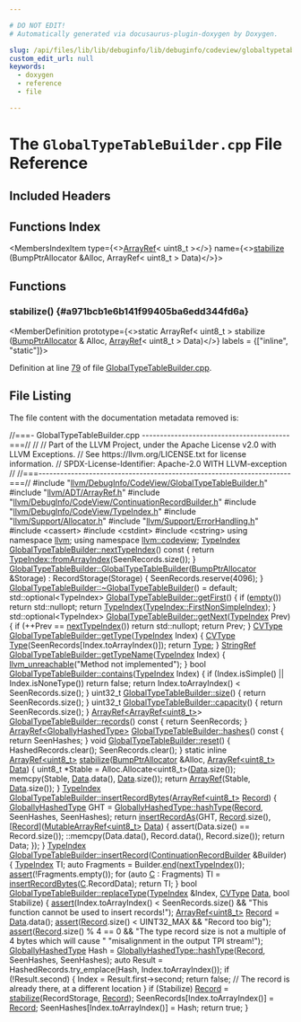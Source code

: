 ```yaml
---

# DO NOT EDIT!
# Automatically generated via docusaurus-plugin-doxygen by Doxygen.

slug: /api/files/lib/lib/debuginfo/lib/debuginfo/codeview/globaltypetablebuilder-cpp
custom_edit_url: null
keywords:
  - doxygen
  - reference
  - file

---
```





# The `GlobalTypeTableBuilder.cpp` File Reference

<DoxygenPage pluginConfig={pluginConfig}>



## Included Headers

<IncludesList>
<IncludesListItem
  filePath="llvm/DebugInfo/CodeView/GlobalTypeTableBuilder.h"
  permalink="/docs/api/files/include/include/llvm/include/llvm/debuginfo/include/llvm/debuginfo/codeview/globaltypetablebuilder-h"
  isLocal="true" />
<IncludesListItem
  filePath="llvm/ADT/ArrayRef.h"
  permalink="/docs/api/files/include/include/llvm/include/llvm/adt/arrayref-h"
  isLocal="true" />
<IncludesListItem
  filePath="llvm/DebugInfo/CodeView/ContinuationRecordBuilder.h"
  permalink="/docs/api/files/include/include/llvm/include/llvm/debuginfo/include/llvm/debuginfo/codeview/continuationrecordbuilder-h"
  isLocal="true" />
<IncludesListItem
  filePath="llvm/DebugInfo/CodeView/TypeIndex.h"
  permalink="/docs/api/files/include/include/llvm/include/llvm/debuginfo/include/llvm/debuginfo/codeview/typeindex-h"
  isLocal="true" />
<IncludesListItem
  filePath="llvm/Support/Allocator.h"
  permalink="/docs/api/files/include/include/llvm/include/llvm/support/allocator-h"
  isLocal="true" />
<IncludesListItem
  filePath="llvm/Support/ErrorHandling.h"
  permalink="/docs/api/files/include/include/llvm/include/llvm/support/errorhandling-h"
  isLocal="true" />
<IncludesListItem
  filePath="cassert"
  permalink=""
  isLocal="false" />
<IncludesListItem
  filePath="cstdint"
  permalink=""
  isLocal="false" />
<IncludesListItem
  filePath="cstring"
  permalink=""
  isLocal="false" />
</IncludesList>

## Functions Index

<MembersIndex>

<MembersIndexItem
  type={<><a href="/docs/api/classes/llvm/arrayref">ArrayRef</a>&lt; uint8&#95;t &gt;</>}
  name={<><a href="#a971bcb1e6b141f99405ba6edd344fd6a">stabilize</a> (BumpPtrAllocator &amp;Alloc, ArrayRef&lt; uint8&#95;t &gt; Data)</>}>
</MembersIndexItem>

</MembersIndex>


<SectionDefinition>

## Functions

### stabilize() {#a971bcb1e6b141f99405ba6edd344fd6a}

<MemberDefinition
  prototype={<>static ArrayRef&lt; uint8&#95;t &gt; stabilize (<a href="/docs/api/namespaces/llvm/#a8e612822d4ba7bb36c9c79582a567108">BumpPtrAllocator</a> &amp; Alloc, <a href="/docs/api/classes/llvm/arrayref">ArrayRef</a>&lt; uint8&#95;t &gt; Data)</>}
  labels = {["inline", "static"]}>

Definition at line <a href="#l00079">79</a> of file <a href="/docs/api/files/lib/lib/debuginfo/lib/debuginfo/codeview/globaltypetablebuilder-cpp">GlobalTypeTableBuilder.cpp</a>.
</MemberDefinition>

</SectionDefinition>

## File Listing

The file content with the documentation metadata removed is:

<ProgramListing>

<Link id="l00001" /><CodeLine lineNumber="1"><Highlight kind="comment">//===- GlobalTypeTableBuilder.cpp -----------------------------------------===//</Highlight><Highlight kind="normal"></Highlight></CodeLine>
<Link id="l00002" /><CodeLine lineNumber="2"><Highlight kind="normal"></Highlight><Highlight kind="comment">//</Highlight><Highlight kind="normal"></Highlight></CodeLine>
<Link id="l00003" /><CodeLine lineNumber="3"><Highlight kind="normal"></Highlight><Highlight kind="comment">// Part of the LLVM Project, under the Apache License v2.0 with LLVM Exceptions.</Highlight><Highlight kind="normal"></Highlight></CodeLine>
<Link id="l00004" /><CodeLine lineNumber="4"><Highlight kind="normal"></Highlight><Highlight kind="comment">// See https://llvm.org/LICENSE.txt for license information.</Highlight><Highlight kind="normal"></Highlight></CodeLine>
<Link id="l00005" /><CodeLine lineNumber="5"><Highlight kind="normal"></Highlight><Highlight kind="comment">// SPDX-License-Identifier: Apache-2.0 WITH LLVM-exception</Highlight><Highlight kind="normal"></Highlight></CodeLine>
<Link id="l00006" /><CodeLine lineNumber="6"><Highlight kind="normal"></Highlight><Highlight kind="comment">//</Highlight><Highlight kind="normal"></Highlight></CodeLine>
<Link id="l00007" /><CodeLine lineNumber="7"><Highlight kind="normal"></Highlight><Highlight kind="comment">//===----------------------------------------------------------------------===//</Highlight><Highlight kind="normal"></Highlight></CodeLine>
<Link id="l00008" /><CodeLine lineNumber="8"><Highlight kind="normal"></Highlight></CodeLine>
<Link id="l00009" /><CodeLine lineNumber="9"><Highlight kind="normal"></Highlight><Highlight kind="preprocessor">#include &quot;<a href="/docs/api/files/include/include/llvm/include/llvm/debuginfo/include/llvm/debuginfo/codeview/globaltypetablebuilder-h">llvm/DebugInfo/CodeView/GlobalTypeTableBuilder.h</a>&quot;</Highlight><Highlight kind="normal"></Highlight></CodeLine>
<Link id="l00010" /><CodeLine lineNumber="10"><Highlight kind="normal"></Highlight><Highlight kind="preprocessor">#include &quot;<a href="/docs/api/files/include/include/llvm/include/llvm/adt/arrayref-h">llvm/ADT/ArrayRef.h</a>&quot;</Highlight><Highlight kind="normal"></Highlight></CodeLine>
<Link id="l00011" /><CodeLine lineNumber="11"><Highlight kind="normal"></Highlight><Highlight kind="preprocessor">#include &quot;<a href="/docs/api/files/include/include/llvm/include/llvm/debuginfo/include/llvm/debuginfo/codeview/continuationrecordbuilder-h">llvm/DebugInfo/CodeView/ContinuationRecordBuilder.h</a>&quot;</Highlight><Highlight kind="normal"></Highlight></CodeLine>
<Link id="l00012" /><CodeLine lineNumber="12"><Highlight kind="normal"></Highlight><Highlight kind="preprocessor">#include &quot;<a href="/docs/api/files/include/include/llvm/include/llvm/debuginfo/include/llvm/debuginfo/codeview/typeindex-h">llvm/DebugInfo/CodeView/TypeIndex.h</a>&quot;</Highlight><Highlight kind="normal"></Highlight></CodeLine>
<Link id="l00013" /><CodeLine lineNumber="13"><Highlight kind="normal"></Highlight><Highlight kind="preprocessor">#include &quot;<a href="/docs/api/files/include/include/llvm/include/llvm/support/allocator-h">llvm/Support/Allocator.h</a>&quot;</Highlight><Highlight kind="normal"></Highlight></CodeLine>
<Link id="l00014" /><CodeLine lineNumber="14"><Highlight kind="normal"></Highlight><Highlight kind="preprocessor">#include &quot;<a href="/docs/api/files/include/include/llvm/include/llvm/support/errorhandling-h">llvm/Support/ErrorHandling.h</a>&quot;</Highlight><Highlight kind="normal"></Highlight></CodeLine>
<Link id="l00015" /><CodeLine lineNumber="15"><Highlight kind="normal"></Highlight><Highlight kind="preprocessor">#include &lt;cassert&gt;</Highlight><Highlight kind="normal"></Highlight></CodeLine>
<Link id="l00016" /><CodeLine lineNumber="16"><Highlight kind="normal"></Highlight><Highlight kind="preprocessor">#include &lt;cstdint&gt;</Highlight><Highlight kind="normal"></Highlight></CodeLine>
<Link id="l00017" /><CodeLine lineNumber="17"><Highlight kind="normal"></Highlight><Highlight kind="preprocessor">#include &lt;cstring&gt;</Highlight><Highlight kind="normal"></Highlight></CodeLine>
<Link id="l00018" /><CodeLine lineNumber="18"><Highlight kind="normal"></Highlight></CodeLine>
<Link id="l00019" /><CodeLine lineNumber="19"><Highlight kind="normal"></Highlight><Highlight kind="keyword">using namespace </Highlight><Highlight kind="normal"><a href="/docs/api/namespaces/llvm">llvm</a>;</Highlight></CodeLine>
<Link id="l00020" /><CodeLine lineNumber="20"><Highlight kind="normal"></Highlight><Highlight kind="keyword">using namespace </Highlight><Highlight kind="normal"><a href="/docs/api/namespaces/llvm/codeview">llvm::codeview</a>;</Highlight></CodeLine>
<Link id="l00021" /><CodeLine lineNumber="21"><Highlight kind="normal"></Highlight></CodeLine>
<Link id="l00022" /><CodeLine lineNumber="22" lineLink="/docs/api/classes/llvm/codeview/globaltypetablebuilder/#a97e9a4ba8dca5e9fa5ada8f3b41653d9"><Highlight kind="normal"><a href="/docs/api/classes/llvm/codeview/typeindex">TypeIndex</a> <a href="/docs/api/classes/llvm/codeview/globaltypetablebuilder/#a97e9a4ba8dca5e9fa5ada8f3b41653d9">GlobalTypeTableBuilder::nextTypeIndex</a>()</Highlight><Highlight kind="keyword"> const </Highlight><Highlight kind="normal">&#123;</Highlight></CodeLine>
<Link id="l00023" /><CodeLine lineNumber="23"><Highlight kind="normal">  </Highlight><Highlight kind="keywordflow">return</Highlight><Highlight kind="normal"> <a href="/docs/api/classes/llvm/codeview/typeindex/#a07d13e00998a0b341376f2fbd3a0ed54">TypeIndex::fromArrayIndex</a>(SeenRecords.size());</Highlight></CodeLine>
<Link id="l00024" /><CodeLine lineNumber="24"><Highlight kind="normal">&#125;</Highlight></CodeLine>
<Link id="l00025" /><CodeLine lineNumber="25"><Highlight kind="normal"></Highlight></CodeLine>
<Link id="l00026" /><CodeLine lineNumber="26" lineLink="/docs/api/classes/llvm/codeview/globaltypetablebuilder/#aa7e5eb27c7fa8abc90febcf72a2aa0b0"><Highlight kind="normal"><a href="/docs/api/classes/llvm/codeview/globaltypetablebuilder/#aa7e5eb27c7fa8abc90febcf72a2aa0b0">GlobalTypeTableBuilder::GlobalTypeTableBuilder</a>(<a href="/docs/api/namespaces/llvm/#a8e612822d4ba7bb36c9c79582a567108">BumpPtrAllocator</a> &amp;Storage)</Highlight></CodeLine>
<Link id="l00027" /><CodeLine lineNumber="27"><Highlight kind="normal">    : RecordStorage(Storage) &#123;</Highlight></CodeLine>
<Link id="l00028" /><CodeLine lineNumber="28"><Highlight kind="normal">  SeenRecords.reserve(4096);</Highlight></CodeLine>
<Link id="l00029" /><CodeLine lineNumber="29"><Highlight kind="normal">&#125;</Highlight></CodeLine>
<Link id="l00030" /><CodeLine lineNumber="30"><Highlight kind="normal"></Highlight></CodeLine>
<Link id="l00031" /><CodeLine lineNumber="31"><Highlight kind="normal"><a href="/docs/api/classes/llvm/codeview/globaltypetablebuilder/#a91c1c8cfbdbb8a433866a81d986332ff">GlobalTypeTableBuilder::~GlobalTypeTableBuilder</a>() = </Highlight><Highlight kind="keywordflow">default</Highlight><Highlight kind="normal">;</Highlight></CodeLine>
<Link id="l00032" /><CodeLine lineNumber="32"><Highlight kind="normal"></Highlight></CodeLine>
<Link id="l00033" /><CodeLine lineNumber="33" lineLink="/docs/api/classes/llvm/codeview/globaltypetablebuilder/#aeee3c2fefdade15dae590917c9a8bd2c"><Highlight kind="normal">std::optional&lt;TypeIndex&gt; <a href="/docs/api/classes/llvm/codeview/globaltypetablebuilder/#aeee3c2fefdade15dae590917c9a8bd2c">GlobalTypeTableBuilder::getFirst</a>() &#123;</Highlight></CodeLine>
<Link id="l00034" /><CodeLine lineNumber="34"><Highlight kind="normal">  </Highlight><Highlight kind="keywordflow">if</Highlight><Highlight kind="normal"> (<a href="/docs/api/classes/llvm/codeview/typecollection/#a2bcb19947300f2d1a271e6f182f65c88">empty</a>())</Highlight></CodeLine>
<Link id="l00035" /><CodeLine lineNumber="35"><Highlight kind="normal">    </Highlight><Highlight kind="keywordflow">return</Highlight><Highlight kind="normal"> std::nullopt;</Highlight></CodeLine>
<Link id="l00036" /><CodeLine lineNumber="36"><Highlight kind="normal"></Highlight></CodeLine>
<Link id="l00037" /><CodeLine lineNumber="37"><Highlight kind="normal">  </Highlight><Highlight kind="keywordflow">return</Highlight><Highlight kind="normal"> <a href="/docs/api/classes/llvm/codeview/typeindex">TypeIndex</a>(<a href="/docs/api/classes/llvm/codeview/typeindex/#a79c2f8f476f8287d14a1c154d9eae2e7">TypeIndex::FirstNonSimpleIndex</a>);</Highlight></CodeLine>
<Link id="l00038" /><CodeLine lineNumber="38"><Highlight kind="normal">&#125;</Highlight></CodeLine>
<Link id="l00039" /><CodeLine lineNumber="39"><Highlight kind="normal"></Highlight></CodeLine>
<Link id="l00040" /><CodeLine lineNumber="40" lineLink="/docs/api/classes/llvm/codeview/globaltypetablebuilder/#a3968acd1dbbce4e4cd2131ab26c6850a"><Highlight kind="normal">std::optional&lt;TypeIndex&gt; <a href="/docs/api/classes/llvm/codeview/globaltypetablebuilder/#a3968acd1dbbce4e4cd2131ab26c6850a">GlobalTypeTableBuilder::getNext</a>(<a href="/docs/api/classes/llvm/codeview/typeindex">TypeIndex</a> Prev) &#123;</Highlight></CodeLine>
<Link id="l00041" /><CodeLine lineNumber="41"><Highlight kind="normal">  </Highlight><Highlight kind="keywordflow">if</Highlight><Highlight kind="normal"> (++Prev == <a href="/docs/api/classes/llvm/codeview/globaltypetablebuilder/#a97e9a4ba8dca5e9fa5ada8f3b41653d9">nextTypeIndex</a>())</Highlight></CodeLine>
<Link id="l00042" /><CodeLine lineNumber="42"><Highlight kind="normal">    </Highlight><Highlight kind="keywordflow">return</Highlight><Highlight kind="normal"> std::nullopt;</Highlight></CodeLine>
<Link id="l00043" /><CodeLine lineNumber="43"><Highlight kind="normal">  </Highlight><Highlight kind="keywordflow">return</Highlight><Highlight kind="normal"> Prev;</Highlight></CodeLine>
<Link id="l00044" /><CodeLine lineNumber="44"><Highlight kind="normal">&#125;</Highlight></CodeLine>
<Link id="l00045" /><CodeLine lineNumber="45"><Highlight kind="normal"></Highlight></CodeLine>
<Link id="l00046" /><CodeLine lineNumber="46" lineLink="/docs/api/classes/llvm/codeview/globaltypetablebuilder/#a6f3188c5bde64a8a95180d28236aed22"><Highlight kind="normal"><a href="/docs/api/namespaces/llvm/codeview/#a238eda31f74c0f0f3224f71b50b7d165">CVType</a> <a href="/docs/api/classes/llvm/codeview/globaltypetablebuilder/#a6f3188c5bde64a8a95180d28236aed22">GlobalTypeTableBuilder::getType</a>(<a href="/docs/api/classes/llvm/codeview/typeindex">TypeIndex</a> Index) &#123;</Highlight></CodeLine>
<Link id="l00047" /><CodeLine lineNumber="47"><Highlight kind="normal">  <a href="/docs/api/namespaces/llvm/codeview/#a238eda31f74c0f0f3224f71b50b7d165">CVType</a> <a href="/docs/api/files/include/include/llvm/include/llvm/demangle/itaniumdemangle-h/#a88ee8e4eea43084bd8964682683da88caa1fa27779242b4902f7ae3bdd5c6d508">Type</a>(SeenRecords&#91;Index.toArrayIndex()&#93;);</Highlight></CodeLine>
<Link id="l00048" /><CodeLine lineNumber="48"><Highlight kind="normal">  </Highlight><Highlight kind="keywordflow">return</Highlight><Highlight kind="normal"> <a href="/docs/api/classes/llvm/type">Type</a>;</Highlight></CodeLine>
<Link id="l00049" /><CodeLine lineNumber="49"><Highlight kind="normal">&#125;</Highlight></CodeLine>
<Link id="l00050" /><CodeLine lineNumber="50"><Highlight kind="normal"></Highlight></CodeLine>
<Link id="l00051" /><CodeLine lineNumber="51" lineLink="/docs/api/classes/llvm/codeview/globaltypetablebuilder/#a0c4cf8c008da9517e2c2b9364076698d"><Highlight kind="normal"><a href="/docs/api/classes/llvm/stringref">StringRef</a> <a href="/docs/api/classes/llvm/codeview/globaltypetablebuilder/#a0c4cf8c008da9517e2c2b9364076698d">GlobalTypeTableBuilder::getTypeName</a>(<a href="/docs/api/classes/llvm/codeview/typeindex">TypeIndex</a> Index) &#123;</Highlight></CodeLine>
<Link id="l00052" /><CodeLine lineNumber="52"><Highlight kind="normal">  <a href="/docs/api/files/include/include/llvm/include/llvm/support/errorhandling-h/#ace243f5c25697a1107cce46626b3dc94">llvm&#95;unreachable</a>(</Highlight><Highlight kind="stringliteral">&quot;Method not implemented&quot;</Highlight><Highlight kind="normal">);</Highlight></CodeLine>
<Link id="l00053" /><CodeLine lineNumber="53"><Highlight kind="normal">&#125;</Highlight></CodeLine>
<Link id="l00054" /><CodeLine lineNumber="54"><Highlight kind="normal"></Highlight></CodeLine>
<Link id="l00055" /><CodeLine lineNumber="55" lineLink="/docs/api/classes/llvm/codeview/globaltypetablebuilder/#a5fd89b5c58166ff12661e9b1c1d61152"><Highlight kind="normal"></Highlight><Highlight kind="keywordtype">bool</Highlight><Highlight kind="normal"> <a href="/docs/api/classes/llvm/codeview/globaltypetablebuilder/#a5fd89b5c58166ff12661e9b1c1d61152">GlobalTypeTableBuilder::contains</a>(<a href="/docs/api/classes/llvm/codeview/typeindex">TypeIndex</a> Index) &#123;</Highlight></CodeLine>
<Link id="l00056" /><CodeLine lineNumber="56"><Highlight kind="normal">  </Highlight><Highlight kind="keywordflow">if</Highlight><Highlight kind="normal"> (Index.isSimple() || Index.isNoneType())</Highlight></CodeLine>
<Link id="l00057" /><CodeLine lineNumber="57"><Highlight kind="normal">    </Highlight><Highlight kind="keywordflow">return</Highlight><Highlight kind="normal"> </Highlight><Highlight kind="keyword">false</Highlight><Highlight kind="normal">;</Highlight></CodeLine>
<Link id="l00058" /><CodeLine lineNumber="58"><Highlight kind="normal"></Highlight></CodeLine>
<Link id="l00059" /><CodeLine lineNumber="59"><Highlight kind="normal">  </Highlight><Highlight kind="keywordflow">return</Highlight><Highlight kind="normal"> Index.toArrayIndex() &lt; SeenRecords.size();</Highlight></CodeLine>
<Link id="l00060" /><CodeLine lineNumber="60"><Highlight kind="normal">&#125;</Highlight></CodeLine>
<Link id="l00061" /><CodeLine lineNumber="61"><Highlight kind="normal"></Highlight></CodeLine>
<Link id="l00062" /><CodeLine lineNumber="62" lineLink="/docs/api/classes/llvm/codeview/globaltypetablebuilder/#a3a61483638ecabe0ff67b687acd16b7d"><Highlight kind="normal">uint32&#95;t <a href="/docs/api/classes/llvm/codeview/globaltypetablebuilder/#a3a61483638ecabe0ff67b687acd16b7d">GlobalTypeTableBuilder::size</a>() &#123; </Highlight><Highlight kind="keywordflow">return</Highlight><Highlight kind="normal"> SeenRecords.size(); &#125;</Highlight></CodeLine>
<Link id="l00063" /><CodeLine lineNumber="63"><Highlight kind="normal"></Highlight></CodeLine>
<Link id="l00064" /><CodeLine lineNumber="64" lineLink="/docs/api/classes/llvm/codeview/globaltypetablebuilder/#a55f4362b1e49aedccab9356088b0a01f"><Highlight kind="normal">uint32&#95;t <a href="/docs/api/classes/llvm/codeview/globaltypetablebuilder/#a55f4362b1e49aedccab9356088b0a01f">GlobalTypeTableBuilder::capacity</a>() &#123; </Highlight><Highlight kind="keywordflow">return</Highlight><Highlight kind="normal"> SeenRecords.size(); &#125;</Highlight></CodeLine>
<Link id="l00065" /><CodeLine lineNumber="65"><Highlight kind="normal"></Highlight></CodeLine>
<Link id="l00066" /><CodeLine lineNumber="66" lineLink="/docs/api/classes/llvm/codeview/globaltypetablebuilder/#a47be3837732fccc71750a4b07b07869e"><Highlight kind="normal"><a href="/docs/api/classes/llvm/arrayref">ArrayRef&lt;ArrayRef&lt;uint8&#95;t&gt;</a>&gt; <a href="/docs/api/classes/llvm/codeview/globaltypetablebuilder/#a47be3837732fccc71750a4b07b07869e">GlobalTypeTableBuilder::records</a>()</Highlight><Highlight kind="keyword"> const </Highlight><Highlight kind="normal">&#123;</Highlight></CodeLine>
<Link id="l00067" /><CodeLine lineNumber="67"><Highlight kind="normal">  </Highlight><Highlight kind="keywordflow">return</Highlight><Highlight kind="normal"> SeenRecords;</Highlight></CodeLine>
<Link id="l00068" /><CodeLine lineNumber="68"><Highlight kind="normal">&#125;</Highlight></CodeLine>
<Link id="l00069" /><CodeLine lineNumber="69"><Highlight kind="normal"></Highlight></CodeLine>
<Link id="l00070" /><CodeLine lineNumber="70" lineLink="/docs/api/classes/llvm/codeview/globaltypetablebuilder/#adf90192a12686724d3ab8b79e088863e"><Highlight kind="normal"><a href="/docs/api/classes/llvm/arrayref">ArrayRef&lt;GloballyHashedType&gt;</a> <a href="/docs/api/classes/llvm/codeview/globaltypetablebuilder/#adf90192a12686724d3ab8b79e088863e">GlobalTypeTableBuilder::hashes</a>()</Highlight><Highlight kind="keyword"> const </Highlight><Highlight kind="normal">&#123;</Highlight></CodeLine>
<Link id="l00071" /><CodeLine lineNumber="71"><Highlight kind="normal">  </Highlight><Highlight kind="keywordflow">return</Highlight><Highlight kind="normal"> SeenHashes;</Highlight></CodeLine>
<Link id="l00072" /><CodeLine lineNumber="72"><Highlight kind="normal">&#125;</Highlight></CodeLine>
<Link id="l00073" /><CodeLine lineNumber="73"><Highlight kind="normal"></Highlight></CodeLine>
<Link id="l00074" /><CodeLine lineNumber="74" lineLink="/docs/api/classes/llvm/codeview/globaltypetablebuilder/#a37fae9ed5afd2385496ef5c6d92e4156"><Highlight kind="normal"></Highlight><Highlight kind="keywordtype">void</Highlight><Highlight kind="normal"> <a href="/docs/api/classes/llvm/codeview/globaltypetablebuilder/#a37fae9ed5afd2385496ef5c6d92e4156">GlobalTypeTableBuilder::reset</a>() &#123;</Highlight></CodeLine>
<Link id="l00075" /><CodeLine lineNumber="75"><Highlight kind="normal">  HashedRecords.clear();</Highlight></CodeLine>
<Link id="l00076" /><CodeLine lineNumber="76"><Highlight kind="normal">  SeenRecords.clear();</Highlight></CodeLine>
<Link id="l00077" /><CodeLine lineNumber="77"><Highlight kind="normal">&#125;</Highlight></CodeLine>
<Link id="l00078" /><CodeLine lineNumber="78"><Highlight kind="normal"></Highlight></CodeLine>
<Link id="l00079" /><CodeLine lineNumber="79" lineLink="#a971bcb1e6b141f99405ba6edd344fd6a"><Highlight kind="normal"></Highlight><Highlight kind="keyword">static</Highlight><Highlight kind="normal"> </Highlight><Highlight kind="keyword">inline</Highlight><Highlight kind="normal"> <a href="/docs/api/classes/llvm/arrayref">ArrayRef&lt;uint8&#95;t&gt;</a> <a href="/docs/api/files/lib/lib/debuginfo/lib/debuginfo/codeview/appendingtypetablebuilder-cpp/#aa69f6dc0f79ddc38844c8585a439c2b1">stabilize</a>(<a href="/docs/api/namespaces/llvm/#a8e612822d4ba7bb36c9c79582a567108">BumpPtrAllocator</a> &amp;Alloc,</Highlight></CodeLine>
<Link id="l00080" /><CodeLine lineNumber="80"><Highlight kind="normal">                                          <a href="/docs/api/classes/llvm/arrayref">ArrayRef&lt;uint8&#95;t&gt;</a> <a href="/docs/api/namespaces/llvm/#aa20539e89704d20b98b97e9c3feac934">Data</a>) &#123;</Highlight></CodeLine>
<Link id="l00081" /><CodeLine lineNumber="81"><Highlight kind="normal">  uint8&#95;t &#42;Stable = Alloc.Allocate&lt;uint8&#95;t&gt;(<a href="/docs/api/namespaces/llvm/#aa20539e89704d20b98b97e9c3feac934">Data</a>.size());</Highlight></CodeLine>
<Link id="l00082" /><CodeLine lineNumber="82"><Highlight kind="normal">  memcpy(Stable, <a href="/docs/api/namespaces/llvm/#aa20539e89704d20b98b97e9c3feac934">Data</a>.data(), <a href="/docs/api/namespaces/llvm/#aa20539e89704d20b98b97e9c3feac934">Data</a>.size());</Highlight></CodeLine>
<Link id="l00083" /><CodeLine lineNumber="83"><Highlight kind="normal">  </Highlight><Highlight kind="keywordflow">return</Highlight><Highlight kind="normal"> <a href="/docs/api/namespaces/llvm/#ab9c6b351507d3c0730f4290919d43a12">ArrayRef</a>(Stable, <a href="/docs/api/namespaces/llvm/#aa20539e89704d20b98b97e9c3feac934">Data</a>.size());</Highlight></CodeLine>
<Link id="l00084" /><CodeLine lineNumber="84"><Highlight kind="normal">&#125;</Highlight></CodeLine>
<Link id="l00085" /><CodeLine lineNumber="85"><Highlight kind="normal"></Highlight></CodeLine>
<Link id="l00086" /><CodeLine lineNumber="86" lineLink="/docs/api/classes/llvm/codeview/globaltypetablebuilder/#a77a93c8bf83d76706a8486e7df17c5d7"><Highlight kind="normal"><a href="/docs/api/classes/llvm/codeview/typeindex">TypeIndex</a> <a href="/docs/api/classes/llvm/codeview/globaltypetablebuilder/#a77a93c8bf83d76706a8486e7df17c5d7">GlobalTypeTableBuilder::insertRecordBytes</a>(<a href="/docs/api/classes/llvm/arrayref">ArrayRef&lt;uint8&#95;t&gt;</a> <a href="/docs/api/classes/llvm/record">Record</a>) &#123;</Highlight></CodeLine>
<Link id="l00087" /><CodeLine lineNumber="87"><Highlight kind="normal">  <a href="/docs/api/structs/llvm/codeview/globallyhashedtype">GloballyHashedType</a> GHT =</Highlight></CodeLine>
<Link id="l00088" /><CodeLine lineNumber="88"><Highlight kind="normal">      <a href="/docs/api/structs/llvm/codeview/globallyhashedtype/#acc7b052c15351bf328b64c17027eae9d">GloballyHashedType::hashType</a>(<a href="/docs/api/classes/llvm/record">Record</a>, SeenHashes, SeenHashes);</Highlight></CodeLine>
<Link id="l00089" /><CodeLine lineNumber="89"><Highlight kind="normal">  </Highlight><Highlight kind="keywordflow">return</Highlight><Highlight kind="normal"> <a href="/docs/api/classes/llvm/codeview/globaltypetablebuilder/#a7c1575ca2aa02aa24752ae549aa177f8">insertRecordAs</a>(GHT, <a href="/docs/api/classes/llvm/record">Record</a>.size(),</Highlight></CodeLine>
<Link id="l00090" /><CodeLine lineNumber="90"><Highlight kind="normal">                        &#91;<a href="/docs/api/classes/llvm/record">Record</a>&#93;(<a href="/docs/api/classes/llvm/mutablearrayref">MutableArrayRef&lt;uint8&#95;t&gt;</a> <a href="/docs/api/namespaces/llvm/#aa20539e89704d20b98b97e9c3feac934">Data</a>) &#123;</Highlight></CodeLine>
<Link id="l00091" /><CodeLine lineNumber="91"><Highlight kind="normal">                          assert(Data.size() == Record.size());</Highlight></CodeLine>
<Link id="l00092" /><CodeLine lineNumber="92"><Highlight kind="normal">                          ::memcpy(Data.data(), Record.data(), Record.size());</Highlight></CodeLine>
<Link id="l00093" /><CodeLine lineNumber="93"><Highlight kind="normal">                          return Data;</Highlight></CodeLine>
<Link id="l00094" /><CodeLine lineNumber="94"><Highlight kind="normal">                        &#125;);</Highlight></CodeLine>
<Link id="l00095" /><CodeLine lineNumber="95"><Highlight kind="normal">&#125;</Highlight></CodeLine>
<Link id="l00096" /><CodeLine lineNumber="96"><Highlight kind="normal"></Highlight></CodeLine>
<Link id="l00097" /><CodeLine lineNumber="97"><Highlight kind="normal"><a href="/docs/api/classes/llvm/codeview/typeindex">TypeIndex</a></Highlight></CodeLine>
<Link id="l00098" /><CodeLine lineNumber="98" lineLink="/docs/api/classes/llvm/codeview/globaltypetablebuilder/#a687150b7b72344ab40a6917b076404ce"><Highlight kind="normal"><a href="/docs/api/classes/llvm/codeview/globaltypetablebuilder/#a687150b7b72344ab40a6917b076404ce">GlobalTypeTableBuilder::insertRecord</a>(<a href="/docs/api/classes/llvm/codeview/continuationrecordbuilder">ContinuationRecordBuilder</a> &amp;Builder) &#123;</Highlight></CodeLine>
<Link id="l00099" /><CodeLine lineNumber="99"><Highlight kind="normal">  <a href="/docs/api/classes/llvm/codeview/typeindex">TypeIndex</a> TI;</Highlight></CodeLine>
<Link id="l00100" /><CodeLine lineNumber="100"><Highlight kind="normal">  </Highlight><Highlight kind="keyword">auto</Highlight><Highlight kind="normal"> Fragments = Builder.<a href="/docs/api/classes/llvm/codeview/continuationrecordbuilder/#a315b005fd28fb91606126f127019a376">end</a>(<a href="/docs/api/classes/llvm/codeview/globaltypetablebuilder/#a97e9a4ba8dca5e9fa5ada8f3b41653d9">nextTypeIndex</a>());</Highlight></CodeLine>
<Link id="l00101" /><CodeLine lineNumber="101"><Highlight kind="normal">  <a href="/docs/api/files/lib/lib/target/lib/target/amdgpu/silowercontrolflow-cpp/#a4868c5d81c5ccc98c47aeab6244346a0">assert</a>(!Fragments.empty());</Highlight></CodeLine>
<Link id="l00102" /><CodeLine lineNumber="102"><Highlight kind="normal">  </Highlight><Highlight kind="keywordflow">for</Highlight><Highlight kind="normal"> (</Highlight><Highlight kind="keyword">auto</Highlight><Highlight kind="normal"> <a href="/docs/api/namespaces/llvm/codeview/#af3d64ff2173fb2f45fdc714699cad09fab821443b8a8aa7b5999343c8c3148868">C</a> : Fragments)</Highlight></CodeLine>
<Link id="l00103" /><CodeLine lineNumber="103"><Highlight kind="normal">    TI = <a href="/docs/api/classes/llvm/codeview/globaltypetablebuilder/#a77a93c8bf83d76706a8486e7df17c5d7">insertRecordBytes</a>(<a href="/docs/api/namespaces/llvm/codeview/#af3d64ff2173fb2f45fdc714699cad09fab821443b8a8aa7b5999343c8c3148868">C</a>.RecordData);</Highlight></CodeLine>
<Link id="l00104" /><CodeLine lineNumber="104"><Highlight kind="normal">  </Highlight><Highlight kind="keywordflow">return</Highlight><Highlight kind="normal"> TI;</Highlight></CodeLine>
<Link id="l00105" /><CodeLine lineNumber="105"><Highlight kind="normal">&#125;</Highlight></CodeLine>
<Link id="l00106" /><CodeLine lineNumber="106"><Highlight kind="normal"></Highlight></CodeLine>
<Link id="l00107" /><CodeLine lineNumber="107" lineLink="/docs/api/classes/llvm/codeview/globaltypetablebuilder/#aa8b7c684352cfa5cebef256df3df6955"><Highlight kind="normal"></Highlight><Highlight kind="keywordtype">bool</Highlight><Highlight kind="normal"> <a href="/docs/api/classes/llvm/codeview/globaltypetablebuilder/#aa8b7c684352cfa5cebef256df3df6955">GlobalTypeTableBuilder::replaceType</a>(<a href="/docs/api/classes/llvm/codeview/typeindex">TypeIndex</a> &amp;Index, <a href="/docs/api/namespaces/llvm/codeview/#a238eda31f74c0f0f3224f71b50b7d165">CVType</a> <a href="/docs/api/namespaces/llvm/#aa20539e89704d20b98b97e9c3feac934">Data</a>,</Highlight></CodeLine>
<Link id="l00108" /><CodeLine lineNumber="108"><Highlight kind="normal">                                         </Highlight><Highlight kind="keywordtype">bool</Highlight><Highlight kind="normal"> Stabilize) &#123;</Highlight></CodeLine>
<Link id="l00109" /><CodeLine lineNumber="109"><Highlight kind="normal">  <a href="/docs/api/files/lib/lib/target/lib/target/amdgpu/silowercontrolflow-cpp/#a4868c5d81c5ccc98c47aeab6244346a0">assert</a>(Index.toArrayIndex() &lt; SeenRecords.size() &amp;&amp;</Highlight></CodeLine>
<Link id="l00110" /><CodeLine lineNumber="110"><Highlight kind="normal">         </Highlight><Highlight kind="stringliteral">&quot;This function cannot be used to insert records!&quot;</Highlight><Highlight kind="normal">);</Highlight></CodeLine>
<Link id="l00111" /><CodeLine lineNumber="111"><Highlight kind="normal"></Highlight></CodeLine>
<Link id="l00112" /><CodeLine lineNumber="112"><Highlight kind="normal">  <a href="/docs/api/classes/llvm/arrayref">ArrayRef&lt;uint8&#95;t&gt;</a> <a href="/docs/api/classes/llvm/record">Record</a> = <a href="/docs/api/namespaces/llvm/#aa20539e89704d20b98b97e9c3feac934">Data</a>.data();</Highlight></CodeLine>
<Link id="l00113" /><CodeLine lineNumber="113"><Highlight kind="normal">  <a href="/docs/api/files/lib/lib/target/lib/target/amdgpu/silowercontrolflow-cpp/#a4868c5d81c5ccc98c47aeab6244346a0">assert</a>(<a href="/docs/api/classes/llvm/record">Record</a>.size() &lt; UINT32&#95;MAX &amp;&amp; </Highlight><Highlight kind="stringliteral">&quot;Record too big&quot;</Highlight><Highlight kind="normal">);</Highlight></CodeLine>
<Link id="l00114" /><CodeLine lineNumber="114"><Highlight kind="normal">  <a href="/docs/api/files/lib/lib/target/lib/target/amdgpu/silowercontrolflow-cpp/#a4868c5d81c5ccc98c47aeab6244346a0">assert</a>(<a href="/docs/api/classes/llvm/record">Record</a>.size() % 4 == 0 &amp;&amp;</Highlight></CodeLine>
<Link id="l00115" /><CodeLine lineNumber="115"><Highlight kind="normal">         </Highlight><Highlight kind="stringliteral">&quot;The type record size is not a multiple of 4 bytes which will cause &quot;</Highlight><Highlight kind="normal"></Highlight></CodeLine>
<Link id="l00116" /><CodeLine lineNumber="116"><Highlight kind="normal">         </Highlight><Highlight kind="stringliteral">&quot;misalignment in the output TPI stream!&quot;</Highlight><Highlight kind="normal">);</Highlight></CodeLine>
<Link id="l00117" /><CodeLine lineNumber="117"><Highlight kind="normal"></Highlight></CodeLine>
<Link id="l00118" /><CodeLine lineNumber="118"><Highlight kind="normal">  <a href="/docs/api/structs/llvm/codeview/globallyhashedtype">GloballyHashedType</a> Hash =</Highlight></CodeLine>
<Link id="l00119" /><CodeLine lineNumber="119"><Highlight kind="normal">      <a href="/docs/api/structs/llvm/codeview/globallyhashedtype/#acc7b052c15351bf328b64c17027eae9d">GloballyHashedType::hashType</a>(<a href="/docs/api/classes/llvm/record">Record</a>, SeenHashes, SeenHashes);</Highlight></CodeLine>
<Link id="l00120" /><CodeLine lineNumber="120"><Highlight kind="normal">  </Highlight><Highlight kind="keyword">auto</Highlight><Highlight kind="normal"> Result = HashedRecords.try&#95;emplace(Hash, Index.toArrayIndex());</Highlight></CodeLine>
<Link id="l00121" /><CodeLine lineNumber="121"><Highlight kind="normal">  </Highlight><Highlight kind="keywordflow">if</Highlight><Highlight kind="normal"> (!Result.second) &#123;</Highlight></CodeLine>
<Link id="l00122" /><CodeLine lineNumber="122"><Highlight kind="normal">    Index = Result.first-&gt;second;</Highlight></CodeLine>
<Link id="l00123" /><CodeLine lineNumber="123"><Highlight kind="normal">    </Highlight><Highlight kind="keywordflow">return</Highlight><Highlight kind="normal"> </Highlight><Highlight kind="keyword">false</Highlight><Highlight kind="normal">; </Highlight><Highlight kind="comment">// The record is already there, at a different location</Highlight><Highlight kind="normal"></Highlight></CodeLine>
<Link id="l00124" /><CodeLine lineNumber="124"><Highlight kind="normal">  &#125;</Highlight></CodeLine>
<Link id="l00125" /><CodeLine lineNumber="125"><Highlight kind="normal"></Highlight></CodeLine>
<Link id="l00126" /><CodeLine lineNumber="126"><Highlight kind="normal">  </Highlight><Highlight kind="keywordflow">if</Highlight><Highlight kind="normal"> (Stabilize)</Highlight></CodeLine>
<Link id="l00127" /><CodeLine lineNumber="127"><Highlight kind="normal">    <a href="/docs/api/classes/llvm/record">Record</a> = <a href="/docs/api/files/lib/lib/debuginfo/lib/debuginfo/codeview/appendingtypetablebuilder-cpp/#aa69f6dc0f79ddc38844c8585a439c2b1">stabilize</a>(RecordStorage, <a href="/docs/api/classes/llvm/record">Record</a>);</Highlight></CodeLine>
<Link id="l00128" /><CodeLine lineNumber="128"><Highlight kind="normal"></Highlight></CodeLine>
<Link id="l00129" /><CodeLine lineNumber="129"><Highlight kind="normal">  SeenRecords&#91;Index.toArrayIndex()&#93; = <a href="/docs/api/classes/llvm/record">Record</a>;</Highlight></CodeLine>
<Link id="l00130" /><CodeLine lineNumber="130"><Highlight kind="normal">  SeenHashes&#91;Index.toArrayIndex()&#93; = Hash;</Highlight></CodeLine>
<Link id="l00131" /><CodeLine lineNumber="131"><Highlight kind="normal">  </Highlight><Highlight kind="keywordflow">return</Highlight><Highlight kind="normal"> </Highlight><Highlight kind="keyword">true</Highlight><Highlight kind="normal">;</Highlight></CodeLine>
<Link id="l00132" /><CodeLine lineNumber="132"><Highlight kind="normal">&#125;</Highlight></CodeLine>

</ProgramListing>


</DoxygenPage>
